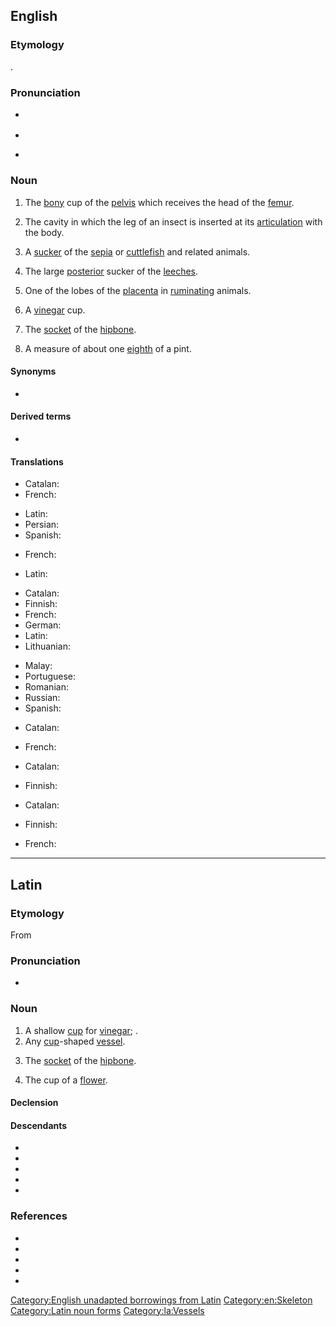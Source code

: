 ==English==
{{wp}}

===Etymology===
{{lbor|en|la|acētābulum|t=a little [[saucer]] for [[vinegar]]}}.

===Pronunciation===
* {{a|RP}} {{IPA|en|/ˌæs.ɪˈtæb.jʊl.əm/}}
* {{audio|en|LL-Q1860 (eng)-Vealhurl-acetabulum.wav|Audio (UK)}}
* {{a|GA}} {{IPA|en|/ˌæs.əˈtæb.jəl.əm/}}

===Noun===
{{en-noun|acetabula|s}}

# {{lb|en|anatomy}} The [[bony]] cup of the [[pelvis]] which receives the head of the [[femur]].
# {{lb|en|zoology}} The cavity in which the leg of an insect is inserted at its [[articulation]] with the body.
# {{lb|en|zoology}} A [[sucker]] of the [[sepia]] or [[cuttlefish]] and related animals.
# {{lb|en|zoology}} The large [[posterior]] sucker of the [[leeches]].
# {{lb|en|zoology}} One of the lobes of the [[placenta]] in [[ruminating]] animals.
# {{lb|en|Roman Antiquities}} A [[vinegar]] cup.
# {{lb|en|Roman Antiquities}} The [[socket]] of the [[hipbone]].
# {{lb|en|Roman Antiquities}} A measure of about one [[eighth]] of a pint.

====Synonyms====
* {{sense|bony cup of the pelvis}} {{l|en|cotyloid cavity}}

====Derived terms====
* {{l|en|acetabular}}

====Translations====
{{trans-top|Roman Antiquities: Vinegar cup}}
* Catalan: {{t+|ca|acetàbul|m}}
* French: {{t+|fr|acétabule|f}}
{{trans-mid}}
* Latin: {{t|la|acētābulum|n}}
* Persian: {{t+|fa|قاروره|tr=qārūre}}
* Spanish: {{t+|es|acetábulo|m}}
{{trans-bottom}}

{{trans-top|Roman Antiquities: Socket of the hipbone}}
* French: {{t+|fr|acétabulum |m}}
{{trans-mid}}
* Latin: {{t|la|acētābulum|n}}
{{trans-bottom}}

{{trans-top|Roman Antiquities: about one eighth of a pint}}
{{trans-mid}}
{{trans-bottom}}

{{trans-top|Anatomy: bony cup that receives the head of the femur}}
* Catalan: {{t+|ca|acetàbul|m}}
* Finnish: {{t+|fi|lonkkamalja}}
* French: {{t+|fr|acétabule|f}}
* German: {{t|de|Hüftgelenkspfanne|f}}
* Latin: {{t|la|acētābulum|n}}
* Lithuanian: {{t|lt|gūžduobė|f}}
{{trans-mid}}
* Malay: {{t|ms|asetabulum}}
* Portuguese: {{t|pt|acetábulo|m}}
* Romanian: {{t|ro|acetabul|n}}
* Russian: {{t+|ru|вертлу́жная впа́дина|f}}
* Spanish: {{t+|es|acetábulo}}
{{trans-bottom}}

{{trans-top|Anatomy: Cavity in which the leg of an insect is inserted}}
* Catalan: {{t+|ca|acetàbul|m}}
{{trans-mid}}
* French: {{t+|fr|acétabule|f}}
{{trans-bottom}}

{{trans-top|Anatomy: Sucker of the sepia or cuttlefish}}
* Catalan: {{t+|ca|acetàbul|m}}
{{trans-mid}}
* Finnish: {{t+|fi|imukuppi}}
{{trans-bottom}}

{{trans-top|Anatomy: The large posterior sucker of the leeches}}
* Catalan: {{t+|ca|acetàbul|m}}
{{trans-mid}}
* Finnish: {{t+|fi|imukuppi}}
{{trans-bottom}}

{{trans-top|Anatomy: One of the lobes of the placenta in the ruminating animals}}
{{trans-mid}}
{{trans-bottom}}

{{checktrans-top}}
* French: {{qualifier|2a}} {{t+check|fr|acétabule|f}}
{{trans-mid}}
{{trans-bottom}}

[[Category:English unadapted borrowings from Latin]]
[[Category:en:Skeleton]]

----

==Latin==

===Etymology===
From {{suffix|la|acētum|bulum|gloss1=vinegar|gloss2=a vessel for|alt1=acēt(um)}}

===Pronunciation===
* {{la-IPA|acētābulum|eccl=1}}

===Noun===
{{la-noun|acētābulum<2>}}

# A shallow [[cup]] for [[vinegar]]; {{l|en|acetabulum}}.
# Any [[cup]]-shaped [[vessel]].
# {{lb|la|anatomy}} The [[socket]] of the [[hipbone]].
# {{lb|la|botany}} The cup of a [[flower]].

====Declension====
{{la-ndecl|acētābulum<2>}}

====Descendants====
* {{desc|en|acetabulum|bor=1}}
* {{desc|fr|acétabule}}
* {{desc|it|acetabolo}}
* {{desc|pt|acetábulo}}
* {{desc|ro|acetabul}}

===References===
* {{R:L&S}}
* {{R:du Cange}}
* {{R:Gaffiot}}
* {{R:Peck}}
* {{R:Smith's Antiquities}}

[[Category:Latin noun forms]]
[[Category:la:Vessels]]